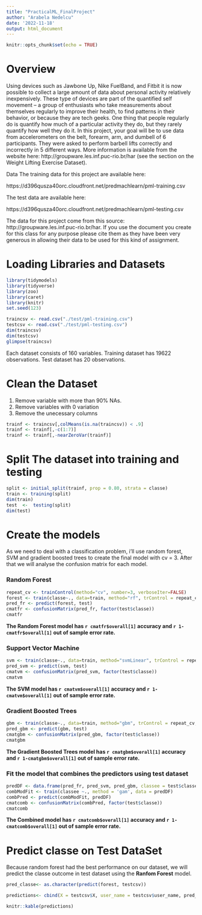 ---
title: "PracticalML_FinalProject"
author: "Arabela Nedelcu"
date: '2022-11-18'
output: html_document
---

```{r setup, include=FALSE}
knitr::opts_chunk$set(echo = TRUE)
```

# Overview
Using devices such as Jawbone Up, Nike FuelBand, and Fitbit it is now possible to collect a large amount of data about personal activity relatively inexpensively. These type of devices are part of the quantified self movement – a group of enthusiasts who take measurements about themselves regularly to improve their health, to find patterns in their behavior, or because they are tech geeks. One thing that people regularly do is quantify how much of a particular activity they do, but they rarely quantify how well they do it. In this project, your goal will be to use data from accelerometers on the belt, forearm, arm, and dumbell of 6 participants. They were asked to perform barbell lifts correctly and incorrectly in 5 different ways. More information is available from the website here: http://groupware.les.inf.puc-rio.br/har (see the section on the Weight Lifting Exercise Dataset). 

Data 
The training data for this project are available here: 

https://d396qusza40orc.cloudfront.net/predmachlearn/pml-training.csv

The test data are available here:

https://d396qusza40orc.cloudfront.net/predmachlearn/pml-testing.csv

The data for this project come from this source: http://groupware.les.inf.puc-rio.br/har. If you use the document you create for this class for any purpose please cite them as they have been very generous in allowing their data to be used for this kind of assignment. 


# Loading Libraries and Datasets

```{r results='hide', message=FALSE, warning = FALSE}
library(tidymodels)
library(tidyverse)
library(zoo)
library(caret)
library(knitr)
set.seed(123)
```

```{r}
traincsv <- read.csv("./test/pml-training.csv")
testcsv <- read.csv("./test/pml-testing.csv")
dim(traincsv)
dim(testcsv)
glimpse(traincsv)

```

Each dataset consists of 160 variables.
Training dataset has 19622 observations. Test dataset has 20 observations.

# Clean the Dataset

1. Remove variable with more than 90% NAs.
2. Remove variables with 0 variation
3. Remove the unecessary columns

```{r}

trainf <- traincsv[,colMeans(is.na(traincsv)) < .9] 
trainf <- trainf[,-c(1:7)] 
trainf <- trainf[,-nearZeroVar(trainf)]
```

# Split The dataset into training and testing

```{r}
split <- initial_split(trainf, prop = 0.80, strata = classe)
train <- training(split)
dim(train)
test  <-  testing(split)
dim(test)
```
# Create the models 
As we need to deal with a classification problem, i'll use random forest, SVM and gradient boosted trees to create the final model with cv = 3.
After that we will analyse the confusion matrix for each model.

### Random Forest

```{r, cache=TRUE}

repeat_cv <- trainControl(method="cv", number=3, verboseIter=FALSE)
forest <- train(classe~., data=train, method="rf", trControl = repeat_cv, tuneLength = 5)
pred_fr <- predict(forest, test)
cmatfr <- confusionMatrix(pred_fr, factor(test$classe))
cmatfr

```
**The Random Forest model has `r cmatfr$overall[1]` accuracy and `r 1-cmatfr$overall[1]` out of sample error rate.** 

### Support Vector Machine

```{r, cache=TRUE}
svm <- train(classe~., data=train, method="svmLinear", trControl = repeat_cv)
pred_svm <- predict(svm, test)
cmatvm <- confusionMatrix(pred_svm, factor(test$classe))
cmatvm
```
**The SVM model has `r cmatvm$overall[1]` accuracy and `r 1-cmatvm$overall[1]` out of sample error rate.** 

### Gradient Boosted Trees

```{r, cache=TRUE, message=FALSE, warning = FALSE}
gbm <- train(classe~., data=train, method="gbm", trControl = repeat_cv, tuneLength = 5, verbose = F)
pred_gbm <- predict(gbm, test)
cmatgbm <- confusionMatrix(pred_gbm, factor(test$classe))
cmatgbm
```
**The Gradient Boosted Trees model has `r cmatgbm$overall[1]` accuracy and `r 1-cmatgbm$overall[1]` out of sample error rate.** 

### Fit the model that combines the predictors using test dataset

```{r, cache=TRUE, message=FALSE, warning = FALSE}
predDF <- data.frame(pred_fr, pred_svm, pred_gbm, classee = test$classe)
combModFit <- train(classee ~., method = 'gam', data = predDF) 
combPred <- predict(combModFit, predDF)
cmatcomb <- confusionMatrix(combPred, factor(test$classe))
cmatcomb
```
**The Combined model has `r cmatcomb$overall[1]` accuracy and `r 1-cmatcomb$overall[1]` out of sample error rate.** 


# Predict classe on Test DataSet

Because random forest had the best performance on our dataset, we will predict the classe outcome in test dataset using the **Ranfom Forest** model.

```{r}
pred_classe<- as.character(predict(forest, testcsv))

predictions<- cbind(X = testcsv$X, user_name = testcsv$user_name, pred_classe)

knitr::kable(predictions)
```